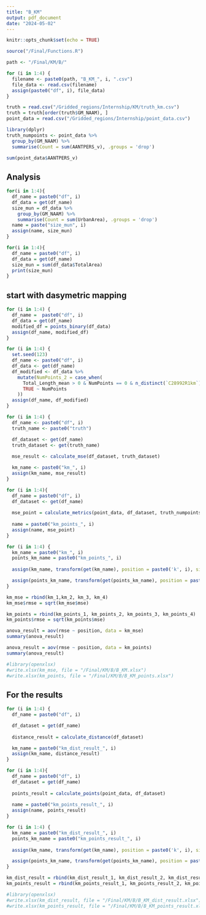 ---
title: "B_KM"
output: pdf_document
date: "2024-05-02"
---

```{r setup, include=FALSE}
knitr::opts_chunk$set(echo = TRUE)
```

```{r}
source("/Final/Functions.R")
```


```{r}
path <- "/Final/KM/B/"

for (i in 1:4) {
  filename <- paste0(path, "B_KM_", i, ".csv")
  file_data <- read.csv(filename)
  assign(paste0("df", i), file_data)
}
```


```{r}
truth = read.csv("/Gridded_regions/Internship/KM/truth_km.csv")
truth = truth[order(truth$GM_NAAM), ]
point_data = read.csv("/Gridded_regions/Internship/point_data.csv")
```

```{r}
library(dplyr)
truth_numpoints <- point_data %>%
  group_by(GM_NAAM) %>%
  summarise(Count = sum(AANTPERS_v), .groups = 'drop')
```

```{r}
sum(point_data$AANTPERS_v)
```


## Analysis


```{r}
for(i in 1:4){
  df_name = paste0("df", i)
  df_data = get(df_name)
  size_mun = df_data %>%
    group_by(GM_NAAM) %>%
    summarise(Count = sum(UrbanArea), .groups = 'drop')
  name = paste("size_mun", i)
  assign(name, size_mun)
}
```

```{r}
for(i in 1:4){
  df_name = paste0("df", i)
  df_data = get(df_name)
  size_mun = sum(df_data$TotalArea)
  print(size_mun)
}
```

## start with dasymetric mapping

```{r}
for (i in 1:4) {
  df_name =  paste0("df", i)
  df_data = get(df_name)
  modified_df = points_binary(df_data)
  assign(df_name, modified_df)
}
```


```{r}
for (i in 1:4) {
  set.seed(123)
  df_name <- paste0("df", i)
  df_data <- get(df_name)
  df_modified <- df_data %>%
    mutate(NumPoints_2 = case_when(
      Total_Length_mean > 0 & NumPoints == 0 & n_distinct(`C28992R1km`) == n() ~ round(runif(n(), min = 1, max = 9)),
      TRUE ~ NumPoints
    ))
  assign(df_name, df_modified)
}
```


```{r}
for (i in 1:4) {
  df_name <- paste0("df", i)
  truth_name <- paste0("truth")

  df_dataset <- get(df_name)
  truth_dataset <- get(truth_name)
  
  mse_result <- calculate_mse(df_dataset, truth_dataset)

  km_name <- paste0("km_", i)
  assign(km_name, mse_result)
}

```

```{r}
for (i in 1:4){
  df_name = paste0("df", i)
  df_dataset <- get(df_name)
  
  mse_point = calculate_metrics(point_data, df_dataset, truth_numpoints, truth)
  
  name = paste0("km_points_", i)
  assign(name, mse_point)
}
```

```{r}
for (i in 1:4) {
  km_name = paste0("km_", i)
  points_km_name = paste0("km_points_", i)
  
  assign(km_name, transform(get(km_name), position = paste0('k', i), size = 'km', method = 'B'))

  assign(points_km_name, transform(get(points_km_name), position = paste0('k', i), size = 'km', method = 'B'))
}
```

```{r}
km_mse = rbind(km_1,km_2, km_3, km_4)
km_mse$rmse = sqrt(km_mse$mse)

km_points = rbind(km_points_1, km_points_2, km_points_3, km_points_4)
km_points$rmse = sqrt(km_points$mse)
```

```{r}
anova_result = aov(rmse ~ position, data = km_mse)
summary(anova_result)
```

```{r}
anova_result = aov(rmse ~ position, data = km_points)
summary(anova_result)
```


```{r}
#library(openxlsx)
#write.xlsx(km_mse, file = "/Final/KM/B/B_KM.xlsx")
#write.xlsx(km_points, file = "/Final/KM/B/B_KM_points.xlsx")
```

## For the results

```{r}
for (i in 1:4) {
  df_name = paste0("df", i)

  df_dataset = get(df_name)
  
  distance_result = calculate_distance(df_dataset)

  km_name = paste0("km_dist_result_", i)
  assign(km_name, distance_result)
}
```

```{r}
for (i in 1:4){
  df_name = paste0("df", i)
  df_dataset = get(df_name)
  
  points_result = calculate_points(point_data, df_dataset)
  
  name = paste0("km_points_result_", i)
  assign(name, points_result)
}
```

```{r}
for (i in 1:4) {
  km_name = paste0("km_dist_result_", i)
  points_km_name = paste0("km_points_result_", i)
  
  assign(km_name, transform(get(km_name), position = paste0('k', i), size = 'km', method = 'B'))

  assign(points_km_name, transform(get(points_km_name), position = paste0('k', i), size = 'km', method = 'B'))
}
```

```{r}
km_dist_result = rbind(km_dist_result_1, km_dist_result_2, km_dist_result_3, km_dist_result_4)
km_points_result = rbind(km_points_result_1, km_points_result_2, km_points_result_3, km_points_result_4)
```

```{r}
#library(openxlsx)
#write.xlsx(km_dist_result, file = "/Final/KM/B/B_KM_dist_result.xlsx")
#write.xlsx(km_points_result, file = "/Final/KM/B/B_KM_points_result.xlsx")
```

